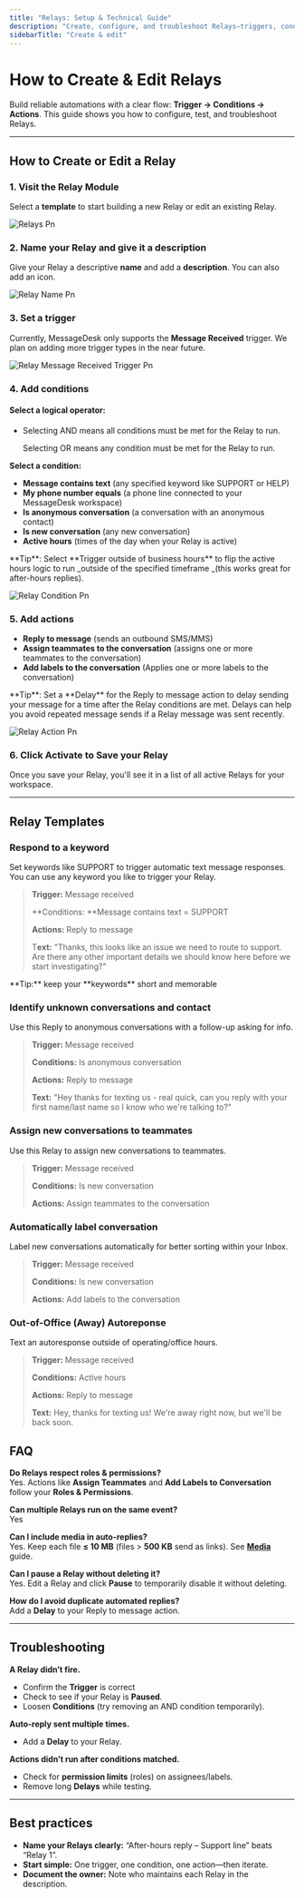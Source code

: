 ```yaml
---
title: "Relays: Setup & Technical Guide"
description: "Create, configure, and troubleshoot Relays—triggers, conditions, actions, templates, FAQ."
sidebarTitle: "Create & edit"
---
```


# How to Create & Edit Relays

Build reliable automations with a clear flow: **Trigger → Conditions → Actions**. This guide shows you how to configure, test, and troubleshoot Relays.

---

## How to Create or Edit a Relay

### **1. Visit the Relay Module**

Select a **template** to start building a new Relay or edit an existing Relay.

![Relays Pn](/docs-main/images/relays.png)

### 2. Name your Relay and give it a description

Give your Relay a descriptive **name** and add a **description**. You can also add an icon.

![Relay Name Pn](/docs-main/images/relay-name.png)

### 3. Set a trigger

Currently, MessageDesk only supports the **Message Received** trigger. We plan on adding more trigger types in the near future.

![Relay Message Received Trigger Pn](/docs-main/images/relay-message-received-trigger.png)

### 4. Add conditions

#### **Select a logical operator:**

- Selecting AND means all conditions must be met for the Relay to run.

  Selecting OR means any condition must be met for the Relay to run.

**Select a condition:**

- **Message contains text** (any specified keyword like SUPPORT or HELP)
- **My phone number equals** (a phone line connected to your MessageDesk workspace) 
- **Is anonymous conversation** (a conversation with an anonymous contact)
- **Is new conversation** (any new conversation)
- **Active hours** (times of the day when your Relay is active)

<Tip>
  **Tip**: Select **Trigger outside of business hours** to flip the active hours logic to run _outside of the specified timeframe _(this works great for after-hours replies).
</Tip>

![Relay Condition Pn](/docs-main/images/relay-condition.png)

### 5. Add actions

- **Reply to message** (sends an outbound SMS/MMS)
- **Assign teammates to the conversation** (assigns one or more teammates to the conversation)
- **Add labels to the conversation** (Applies one or more labels to the conversation)

<Tip>
  **Tip**: Set a **Delay** for the Reply to message action to delay sending your message for a time after the Relay conditions are met. Delays can help you avoid repeated message sends if a Relay message was sent recently.
</Tip>

![Relay Action Pn](/docs-main/images/relay-action.png)

### 6. Click Activate to Save your Relay

Once you save your Relay, you'll see it in a list of all active Relays for your workspace.

---

## Relay Templates

### Respond to a keyword

Set keywords like SUPPORT to trigger automatic text message responses. You can use any keyword you like to trigger your Relay.

> **Trigger:** Message received
>
> **Conditions: **Message contains text = SUPPORT
>
> **Actions:** Reply to message
>
> T**ext:** "Thanks, this looks like an issue we need to route to support. Are there any other important details we should know here before we start investigating?"

<Tip>
  **Tip:** keep your **keywords** short and memorable 
</Tip>

### Identify unknown conversations and contact

Use this Reply to anonymous conversations with a follow-up asking for info.

> **Trigger:** Message received
>
> **Conditions:** Is anonymous conversation
>
> **Actions:** Reply to message
>
> **Text:** "Hey thanks for texting us - real quick, can you reply with your first name/last name so I know who we're talking to?"

### Assign new conversations to teammates

Use this Relay to assign new conversations to teammates.

> **Trigger:** Message received
>
> **Conditions:** Is new conversation
>
> **Actions:** Assign teammates to the conversation

### Automatically label conversation

Label new conversations automatically for better sorting within your Inbox.

> **Trigger:** Message received
>
> **Conditions:** Is new conversation
>
> **Actions:** Add labels to the conversation

### Out-of-Office (Away) Autoreponse

Text an autoresponse outside of operating/office hours.

> **Trigger:** Message received
>
> **Conditions:** Active hours
>
> **Actions:** Reply to message
>
> **Text:** Hey, thanks for texting us! We're away right now, but we'll be back soon.

## FAQ

**Do Relays respect roles & permissions?**\
Yes. Actions like **Assign Teammates** and **Add Labels to Conversation** follow your **Roles & Permissions**.

**Can multiple Relays run on the same event?**\
Yes

**Can I include media in auto-replies?**\
Yes. Keep each file **≤ 10 MB** (files \> **500 KB** send as links). See [**Media**](/messaging/media) guide.

**Can I pause a Relay without deleting it?**\
Yes. Edit a Relay and click **Pause** to temporarily disable it without deleting.

**How do I avoid duplicate automated replies?**\
Add a **Delay** to your Reply to message action.

---

## Troubleshooting

**A Relay didn’t fire.**

- Confirm the **Trigger** is correct
- Check to see if your Relay is **Paused**.
- Loosen **Conditions** (try removing an AND condition temporarily).

**Auto-reply sent multiple times.**

- Add a **Delay** to your Relay.

**Actions didn’t run after conditions matched.**

- Check for **permission limits** (roles) on assignees/labels.
- Remove long **Delays** while testing.

---

## Best practices

- **Name your Relays clearly:** “After-hours reply – Support line” beats “Relay 1”.
- **Start simple:** One trigger, one condition, one action—then iterate.
- **Document the owner:** Note who maintains each Relay in the description.